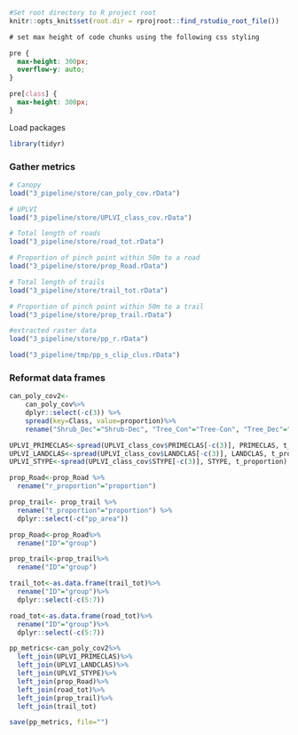 ```r
#Set root directory to R project root
knitr::opts_knit$set(root.dir = rprojroot::find_rstudio_root_file())
```


```css
# set max height of code chunks using the following css styling

pre {
  max-height: 300px;
  overflow-y: auto;
}

pre[class] {
  max-height: 300px;
}
```

Load packages

```r
library(tidyr)
```


### Gather metrics 

```r

# Canopy
load("3_pipeline/store/can_poly_cov.rData")

# UPLVI
load("3_pipeline/store/UPLVI_class_cov.rData")

# Total length of roads
load("3_pipeline/store/road_tot.rData")

# Proportion of pinch point within 50m to a road
load("3_pipeline/store/prop_Road.rData")

# Total length of trails
load("3_pipeline/store/trail_tot.rData")

# Proportion of pinch point within 50m to a trail
load("3_pipeline/store/prop_trail.rData")

#extracted raster data
load("3_pipeline/store/pp_r.rData")

load("3_pipeline/tmp/pp_s_clip_clus.rData")
```

### Reformat data frames {-}

```r
can_poly_cov2<-
    can_poly_cov%>% 
    dplyr::select(-c(3)) %>% 
    spread(key=Class, value=proportion)%>%
    rename("Shrub_Dec"="Shrub-Dec", "Tree_Con"="Tree-Con", "Tree_Dec"="Tree-Dec", "ID"="group")

UPLVI_PRIMECLAS<-spread(UPLVI_class_cov$PRIMECLAS[-c(3)], PRIMECLAS, t_proportion)
UPLVI_LANDCLAS<-spread(UPLVI_class_cov$LANDCLAS[-c(3)], LANDCLAS, t_proportion)
UPLVI_STYPE<-spread(UPLVI_class_cov$STYPE[-c(3)], STYPE, t_proportion)

prop_Road<-prop_Road %>% 
  rename("r_proportion"="proportion") 

prop_trail<- prop_trail %>% 
  rename("t_proportion"="proportion") %>% 
  dplyr::select(-c("pp_area"))

prop_Road<-prop_Road%>%
  rename("ID"="group")

prop_trail<-prop_trail%>%
  rename("ID"="group")

trail_tot<-as.data.frame(trail_tot)%>%
  rename("ID"="group")%>%
  dplyr::select(-c(5:7))

road_tot<-as.data.frame(road_tot)%>%
  rename("ID"="group")%>%
  dplyr::select(-c(5:7))

pp_metrics<-can_poly_cov2%>%
  left_join(UPLVI_PRIMECLAS)%>%
  left_join(UPLVI_LANDCLAS)%>%
  left_join(UPLVI_STYPE)%>%
  left_join(prop_Road)%>%
  left_join(road_tot)%>%
  left_join(prop_trail)%>%
  left_join(trail_tot)

save(pp_metrics, file="")

```


